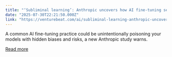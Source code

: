 ```yaml
---
title: "‘Subliminal learning’: Anthropic uncovers how AI fine-tuning secretly teaches bad habits"
date: "2025-07-30T22:21:50.000Z"
link: "https://venturebeat.com/ai/subliminal-learning-anthropic-uncovers-how-ai-fine-tuning-secretly-teaches-bad-habits/"
---
```


A common AI fine-tuning practice could be unintentionally poisoning your models with hidden biases and risks, a new Anthropic study warns.

[Read more](https://venturebeat.com/ai/subliminal-learning-anthropic-uncovers-how-ai-fine-tuning-secretly-teaches-bad-habits/)
